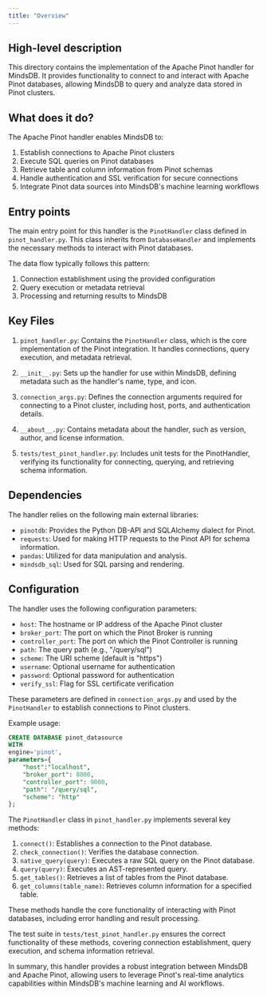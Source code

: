 ```yaml
---
title: "Overview"
---
```


## High-level description
This directory contains the implementation of the Apache Pinot handler for MindsDB. It provides functionality to connect to and interact with Apache Pinot databases, allowing MindsDB to query and analyze data stored in Pinot clusters.

## What does it do?
The Apache Pinot handler enables MindsDB to:
1. Establish connections to Apache Pinot clusters
2. Execute SQL queries on Pinot databases
3. Retrieve table and column information from Pinot schemas
4. Handle authentication and SSL verification for secure connections
5. Integrate Pinot data sources into MindsDB's machine learning workflows

## Entry points
The main entry point for this handler is the `PinotHandler` class defined in `pinot_handler.py`. This class inherits from `DatabaseHandler` and implements the necessary methods to interact with Pinot databases.

The data flow typically follows this pattern:
1. Connection establishment using the provided configuration
2. Query execution or metadata retrieval
3. Processing and returning results to MindsDB

## Key Files
1. `pinot_handler.py`: Contains the `PinotHandler` class, which is the core implementation of the Pinot integration. It handles connections, query execution, and metadata retrieval.

2. `__init__.py`: Sets up the handler for use within MindsDB, defining metadata such as the handler's name, type, and icon.

3. `connection_args.py`: Defines the connection arguments required for connecting to a Pinot cluster, including host, ports, and authentication details.

4. `__about__.py`: Contains metadata about the handler, such as version, author, and license information.

5. `tests/test_pinot_handler.py`: Includes unit tests for the PinotHandler, verifying its functionality for connecting, querying, and retrieving schema information.

## Dependencies
The handler relies on the following main external libraries:
- `pinotdb`: Provides the Python DB-API and SQLAlchemy dialect for Pinot.
- `requests`: Used for making HTTP requests to the Pinot API for schema information.
- `pandas`: Utilized for data manipulation and analysis.
- `mindsdb_sql`: Used for SQL parsing and rendering.

## Configuration
The handler uses the following configuration parameters:
- `host`: The hostname or IP address of the Apache Pinot cluster
- `broker_port`: The port on which the Pinot Broker is running
- `controller_port`: The port on which the Pinot Controller is running
- `path`: The query path (e.g., "/query/sql")
- `scheme`: The URI scheme (default is "https")
- `username`: Optional username for authentication
- `password`: Optional password for authentication
- `verify_ssl`: Flag for SSL certificate verification

These parameters are defined in `connection_args.py` and used by the `PinotHandler` to establish connections to Pinot clusters.

Example usage:
```sql
CREATE DATABASE pinot_datasource
WITH
engine='pinot',
parameters={
    "host":"localhost",
    "broker_port": 8000,
    "controller_port": 9000,
    "path": "/query/sql",
    "scheme": "http"
};
```

The `PinotHandler` class in `pinot_handler.py` implements several key methods:
1. `connect()`: Establishes a connection to the Pinot database.
2. `check_connection()`: Verifies the database connection.
3. `native_query(query)`: Executes a raw SQL query on the Pinot database.
4. `query(query)`: Executes an AST-represented query.
5. `get_tables()`: Retrieves a list of tables from the Pinot database.
6. `get_columns(table_name)`: Retrieves column information for a specified table.

These methods handle the core functionality of interacting with Pinot databases, including error handling and result processing.

The test suite in `tests/test_pinot_handler.py` ensures the correct functionality of these methods, covering connection establishment, query execution, and schema information retrieval.

In summary, this handler provides a robust integration between MindsDB and Apache Pinot, allowing users to leverage Pinot's real-time analytics capabilities within MindsDB's machine learning and AI workflows.